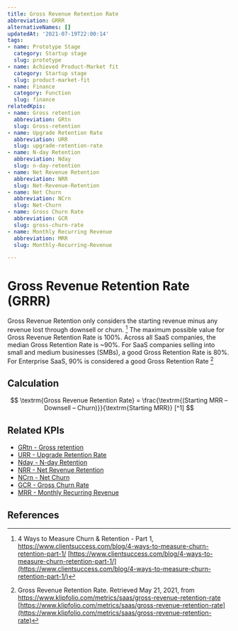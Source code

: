 ```yaml
---
title: Gross Revenue Retention Rate
abbreviation: GRRR
alternativeNames: []
updatedAt: '2021-07-19T22:00:14'
tags:
- name: Prototype Stage
  category: Startup stage
  slug: prototype
- name: Achieved Product-Market fit
  category: Startup stage
  slug: product-market-fit
- name: Finance
  category: Function
  slug: finance
relatedKpis:
- name: Gross retention
  abbreviation: GRtn
  slug: Gross-retention
- name: Upgrade Retention Rate
  abbreviation: URR
  slug: upgrade-retention-rate
- name: N-day Retention
  abbreviation: Nday
  slug: n-day-retention
- name: Net Revenue Retention
  abbreviation: NRR
  slug: Net-Revenue-Retention
- name: Net Churn
  abbreviation: NCrn
  slug: Net-Churn
- name: Gross Churn Rate
  abbreviation: GCR
  slug: gross-churn-rate
- name: Monthly Recurring Revenue
  abbreviation: MRR
  slug: Monthly-Recurring-Revenue

---
```


# Gross Revenue Retention Rate (GRRR)

Gross Revenue Retention only considers the starting revenue minus any revenue lost through downsell or churn. [^1]
The maximum possible value for Gross Revenue Retention Rate is 100%. Across all SaaS companies, the median Gross Retention Rate is ~90%. For SaaS companies selling into small and medium businesses (SMBs), a good Gross Retention Rate is 80%. For Enterprise SaaS, 90% is considered a good Gross Retention Rate [^2]

## Calculation

$$
\textrm{Gross Revenue Retention Rate} = \frac{\textrm{(Starting MRR – Downsell – Churn)}}{\textrm{Starting MRR}} [^1]
$$



## Related KPIs

- [GRtn - Gross retention](/en/kpis/Gross-retention)
- [URR - Upgrade Retention Rate](/en/kpis/upgrade-retention-rate)
- [Nday - N-day Retention](/en/kpis/n-day-retention)
- [NRR - Net Revenue Retention](/en/kpis/Net-Revenue-Retention)
- [NCrn - Net Churn](/en/kpis/Net-Churn)
- [GCR - Gross Churn Rate](/en/kpis/gross-churn-rate)
- [MRR - Monthly Recurring Revenue](/en/kpis/Monthly-Recurring-Revenue)

## References

[^1]: 4 Ways to Measure Churn & Retention - Part 1, https://www.clientsuccess.com/blog/4-ways-to-measure-churn-retention-part-1/ [https://www.clientsuccess.com/blog/4-ways-to-measure-churn-retention-part-1/](https://www.clientsuccess.com/blog/4-ways-to-measure-churn-retention-part-1/)
[^2]:  Gross Revenue Retention Rate. Retrieved May 21, 2021, from https://www.klipfolio.com/metrics/saas/gross-revenue-retention-rate [https://www.klipfolio.com/metrics/saas/gross-revenue-retention-rate](https://www.klipfolio.com/metrics/saas/gross-revenue-retention-rate)
[^3]: 4 Ways to Measure Churn & Retention - Part 1, https://www.clientsuccess.com/blog/4-ways-to-measure-churn-retention-part-1/ [https://www.clientsuccess.com/blog/4-ways-to-measure-churn-retention-part-1/](https://www.clientsuccess.com/blog/4-ways-to-measure-churn-retention-part-1/)
